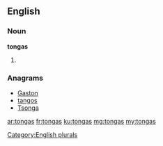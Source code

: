 ==English==

===Noun===
'''tongas'''

# {{plural of|tonga}}

===Anagrams===
* [[Gaston#English|Gaston]]
* [[tangos#English|tangos]]
* [[Tsonga#English|Tsonga]]

[[Category:English plurals]]

[[ar:tongas]]
[[fr:tongas]]
[[ku:tongas]]
[[mg:tongas]]
[[my:tongas]]
